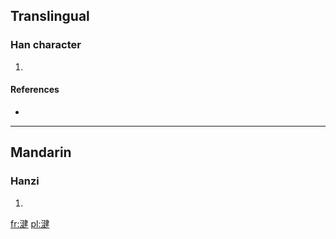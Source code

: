 ==Translingual==

===Han character===
{{Han char|rn=85|rad=水|as=09|sn=12|four=3514<sub>4</sub>|canj=水弓大手 (ENKQ)}}

# {{defn|Han|sort=水09}}

====References====
* {{Han ref|kx=0637.030|dkj=17835|hdz=31664.020|uh=6E55|ud=28245|bh=DA51|bd=55889}}

----

==Mandarin==

===Hanzi===
{{cmn-hanzi|pin=[[chén]] ([[chen2]]), [[dān]] ([[dan1]]), [[jiān]] ([[jian1]]), [[jiǎn]] ([[jian3]]), [[jìn]] ([[jin4]]), [[tán]] ([[tan2]])|wg=ch'en<sup>2</sup>, tan<sup>1</sup>, chien<sup>1</sup>, chien<sup>3</sup>, chin<sup>4</sup>, t'an<sup>2</sup>}}

# {{defn|lang=cmn|sort=水09}}

[[fr:湕]]
[[pl:湕]]